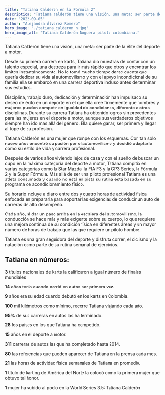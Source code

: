 ---
title: "Tatiana Calderón en la Fórmula 2"
description: "Tatiana Calderón tiene una visión, una meta: ser parte de la élite del deporte a motor. Desde su primera carrera en karts, Tatiana dio muestras de contar con un talento especial, una destreza para ir más rápido que otros."
date: "2022-09-05"
author: "Alejandra Álvarez Romero"
hero_image: "./tatiana_calderon_n.jpg"
hero_image_alt: "Tatiana Calderón Noguera piloto colombiana."
---

Tatiana Calderón tiene una visión, una meta: ser parte de la élite del deporte a motor.

Desde su primera carrera en karts, Tatiana dio muestras de contar con un talento especial, una destreza para ir más rápido que otros y encontrar los límites instantáneamente. No le tomó mucho tiempo darse cuenta que quería dedicar su vida al automovilismo y con el apoyo incondicional de su familia ella se embarcó en una carrera deportiva incluso antes de terminar sus estudios.

Disciplina, trabajo duro, dedicación y determinación han impulsado su deseo de éxito en un deporte en el que ella cree firmemente que hombres y mujeres pueden competir en igualdad de condiciones, diferente a otras disciplinas. Durante su carrera Tatiana ha obtenido logros sin precedentes para las mujeres en el deporte a motor, aunque sus verdaderos objetivos siempre han ido mas allá del género. Ella quiere ganar, ser primera y llegar al tope de su profesión.

Tatiana Calderón es una mujer que rompe con los esquemas. Con tan solo nueve años encontró su pasión por el automovilismo y decidió adoptarlo como su estilo de vida y carrera profesional.

Después de varios años viviendo lejos de casa y con el sueño de buscar un cupo en la máxima categoría del deporte a motor, Tatiana compitió en varias categorías como la Star Mazda, la FIA F3 y la GP3 Series, la Fórmula 2 y la Super Fórmula.
Más allá de ser una piloto profesional Tatiana es una atleta consumada y cuando no está en pista su rutina está basada en su programa de acondicionamiento físico.

Su horario incluye a diario entre dos y cuatro horas de actividad física enfocada en prepararla para soportar las exigencias de conducir un auto de carreras de alto desempeño.

Cada año, al dar un paso arriba en la escalera del automovilismo, la conducción se hace más y más exigente sobre su cuerpo, lo que requiere una mejora continua de su condición física en diferentes áreas y un mayor número de horas de trabajo que las que requiere un piloto hombre.

Tatiana es una gran seguidora del deporte y disfruta correr, el ciclismo y la natación como parte de su rutina semanal de ejercicios.

## Tatiana en números:

**3** títulos nacionales de karts la calificaron a igual número de finales mundiales

**14** años tenía cuando corrió en autos por primera vez.

**9** años era su edad cuando debutó en los karts en Colombia.

**100** mil kilómetros como mínimo, recorre Tatiana viajando cada año.

**95%** de sus carreras en autos las ha terminado.

**28** los países en los que Tatiana ha competido.

**15** años en el deporte a motor.

**311** carreras de autos las que ha completado hasta 2014.

**80** las referencias que pueden aparecer de Tatiana en la prensa cada mes.

**21** las horas de actividad física semanales de Tatiana en promedio.

**1** título de karting de América del Norte la colocó como la primera mujer que obtuvo tal honor.

**1** mujer ha subido al podio en la World Series 3.5: Tatiana Calderón
